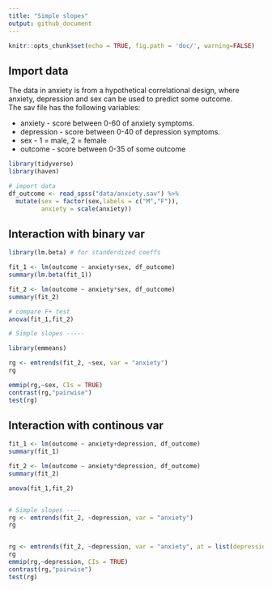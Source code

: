 ```yaml
---
title: "Simple slopes"
output: github_document
---
```


```r
knitr::opts_chunk$set(echo = TRUE, fig.path = 'doc/', warning=FALSE)
```

## Import data

The data in anxiety is from a hypothetical correlational design, where anxiety, depression and sex can be used to predict some outcome.  
The sav file has the following variables:  

- anxiety - score between 0-60 of anxiety symptoms.
- depression - score between 0-40 of depression symptoms.
- sex - 1 = male, 2 = female
- outcome - score between 0-35 of some outcome

```r
library(tidyverse)
library(haven)

# import data
df_outcome <- read_spss("data/anxiety.sav") %>% 
  mutate(sex = factor(sex,labels = c("M","F")),
         anxiety = scale(anxiety))
```


## Interaction with binary var

```r
library(lm.beta) # for standerdized coeffs

fit_1 <- lm(outcome ~ anxiety+sex, df_outcome)
summary(lm.beta(fit_1))

fit_2 <- lm(outcome ~ anxiety*sex, df_outcome)
summary(fit_2)

# compare F+ test
anova(fit_1,fit_2)

# Simple slopes -----

library(emmeans)

rg <- emtrends(fit_2, ~sex, var = "anxiety")
rg

emmip(rg,~sex, CIs = TRUE)
contrast(rg,"pairwise")
test(rg)
```

## Interaction with continous var

```r
fit_1 <- lm(outcome ~ anxiety+depression, df_outcome)
summary(fit_1)

fit_2 <- lm(outcome ~ anxiety*depression, df_outcome)
summary(fit_2)

anova(fit_1,fit_2)


# Simple slopes ----
rg <- emtrends(fit_2, ~depression, var = "anxiety")
rg


rg <- emtrends(fit_2, ~depression, var = "anxiety", at = list(depression = c(10,30)))
rg
emmip(rg,~depression, CIs = TRUE)
contrast(rg,"pairwise")
test(rg)
```


